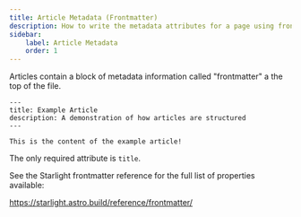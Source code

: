 ```yaml
---
title: Article Metadata (Frontmatter)
description: How to write the metadata attributes for a page using frontmatter
sidebar:
    label: Article Metadata
    order: 1
---
```


Articles contain a block of metadata information called "frontmatter" a the top of the file.

```mdx title="src/content/docs/example.mdx"
---
title: Example Article
description: A demonstration of how articles are structured
---

This is the content of the example article!
```

The only required attribute is `title`.

See the Starlight frontmatter reference for the full list of properties available:

https://starlight.astro.build/reference/frontmatter/
